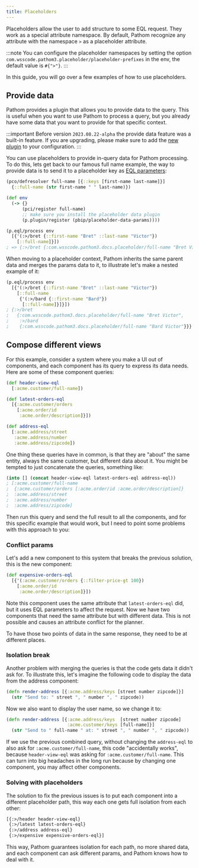 ```yaml
---
title: Placeholders
---
```


Placeholders allow the user to add structure to some EQL request. They work as a special
attribute namespace. By default, Pathom recognize any attribute with the namespace `>` as
a placeholder attribute.

:::note
You can configure the placeholder namespaces by setting the option `com.wsscode.pathom3.placeholder/placeholder-prefixes`
in the env, the default value is `#{">"}`.
:::

In this guide, you will go over a few examples of how to use placeholders.

## Provide data

Pathom provides a plugin that allows you to provide data to the query. This is useful
when you want to use Pathom to process a query, but you already have some data that you want to provide for that
specific context.

:::important
Before version `2023.08.22-alpha` the provide data feature was a built-in feature. If you are upgrading, please make sure
to add the [new plugin](https://github.com/wilkerlucio/pathom3/issues/187#issuecomment-1411918398) to your configuration.
:::

You can use placeholders to provide in-query data for Pathom processing. To do this, lets
get back to our famous full name example, the way to provide data is to send it to
a placeholder key as [EQL parameters](https://edn-query-language.org/eql/1.0.0/specification.html#_parameters):

```clojure
(pco/defresolver full-name [{::keys [first-name last-name]}]
  {::full-name (str first-name " " last-name)})

(def env
  (-> {}
      (pci/register full-name)
      ;; make sure you install the placeholder data plugin
      (p.plugin/register (pbip/placeholder-data-params))))

(p.eql/process env
  [{'(:>/bret {::first-name "Bret" ::last-name "Victor"})
    [::full-name]}])
; => {:>/bret {:com.wsscode.pathom3.docs.placeholder/full-name "Bret Victor"}}
```

When moving to a placeholder context, Pathom inherits the same parent data and merges
the params data to it, to illustrate let's make a nested example of it:

```clojure
(p.eql/process env
  [{'(:>/bret {::first-name "Bret" ::last-name "Victor"})
    [::full-name
     {'(:>/bard {::first-name "Bard"})
      [::full-name]}]}])
; {:>/bret
;   {:com.wsscode.pathom3.docs.placeholder/full-name "Bret Victor",
;    :>/bard
;    {:com.wsscode.pathom3.docs.placeholder/full-name "Bard Victor"}}}
```

## Compose different views

For this example, consider a system where you make a UI out of components, and each
component has its query to express its data needs. Here are some of these
component queries:

```clojure
(def header-view-eql
  [:acme.customer/full-name])

(def latest-orders-eql
  [{:acme.customer/orders
    [:acme.order/id
     :acme.order/description]}])

(def address-eql
  [:acme.address/street
   :acme.address/number
   :acme.address/zipcode])
```

One thing these queries have in common, is that they are "about" the same entity, always
the same customer, but different data about it. You might be tempted to just concatenate
the queries, something like:

```clojure
(into [] (concat header-view-eql latest-orders-eql address-eql))
; [:acme.customer/full-name
;  {:acme.customer/orders [:acme.order/id :acme.order/description]}
;  :acme.address/street
;  :acme.address/number
;  :acme.address/zipcode]
```

Then run this query and send the full result to all the components, and for this specific
example that would work, but I need to point some problems with this approach to you:

### Conflict params

Let's add a new component to this system that breaks the previous solution, this is the
new component:

```clojure
(def expensive-orders-eql
  [{'(:acme.customer/orders {::filter-price-gt 100})
    [:acme.order/id
     :acme.order/description]}])
```

Note this component uses the same attribute that `latest-orders-eql` did, but it uses
EQL parameters to affect the request. Now we have two components that need the same
attribute but with different data. This is not possible and causes an attribute
conflict for the planner.

To have those two points of data in the same response, they need to be at different
places.

### Isolation break

Another problem with merging the queries is that the code gets data it didn't ask for. To
illustrate this, let's imagine the following code to display the data from the address
component:

```clojure
(defn render-address [{:acme.address/keys [street number zipcode]}]
  (str "Send to: " street ", " number ", " zipcode))
```

Now we also want to display the user name, so we change it to:

```clojure
(defn render-address [{:acme.address/keys  [street number zipcode]
                       :acme.customer/keys [full-name]}]
  (str "Send to " full-name " at: " street ", " number ", " zipcode))
```

If we use the previous combined query, without changing the `address-eql` to also ask for `:acme.customer/full-name`, this
code "accidentally works", because `header-view-eql` was asking for `:acme.customer/full-name`. This can turn into
big headaches in the long run because by changing one component, you may affect other components.

### Solving with placeholders

The solution to fix the previous issues is to put each component into a different
placeholder path, this way each one gets full isolation from each other:

```clojure
[{:>/header header-view-eql}
 {:>/latest latest-orders-eql}
 {:>/address address-eql}
 {:>/expensive expensive-orders-eql}]
```

This way, Pathom guarantees isolation for each path, no more shared data, and each
component can ask different params, and Pathom knows how to deal with it.
